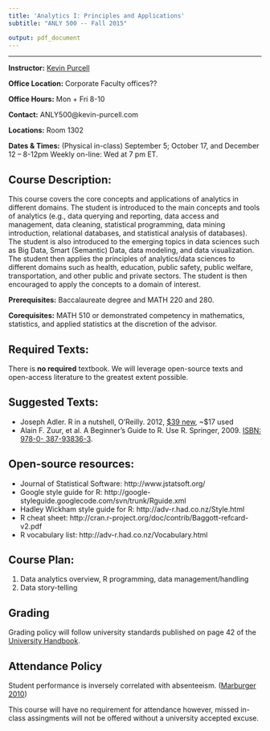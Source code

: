 ```yaml
---
title: 'Analytics I: Principles and Applications'
subtitle: "ANLY 500 -- Fall 2015"

output: pdf_document
---
```


******
**Instructor:** [Kevin Purcell](http://kevin-purcell.com) 

**Office Location:** Corporate Faculty offices??

**Office Hours:**  Mon + Fri 8-10

**Contact:** ANLY500@kevin-purcell.com 

**Locations:** Room 1302

**Dates & Times:** (Physical in-class) September 5; October 17, and December 12 -- 8-12pm
Weekly on-line: Wed at 7 pm ET.

## Course Description:
This course covers the core concepts and applications of analytics in different domains. The student is introduced to the main concepts and tools of analytics (e.g., data querying and reporting, data access and management, data cleaning, statistical programming, data mining introduction, relational databases, and statistical analysis of databases). The student is also introduced to the emerging topics in data sciences such as Big Data, Smart (Semantic) Data, data modeling, and data visualization. The student then applies the principles of analytics/data sciences to different domains such as health, education, public safety, public welfare, transportation, and other public and private sectors. The student is then encouraged to apply the concepts to a domain of interest. 

**Prerequisites:** Baccalaureate degree and MATH 220 and 280.

**Corequisites:** MATH 510 or demonstrated competency in mathematics, statistics, and applied statistics at the discretion of the advisor.

## Required Texts: 
There is **no required** textbook.  We will leverage open-source texts and open-access literature to the greatest extent possible.

## Suggested Texts:
- Joseph Adler. R in a nutshell, O'Reilly. 2012, [$39 new](http://www.amazon.com/R-Nutshell-In-OReilly/dp/144931208X), ~$17 used
- Alain F. Zuur, et al. A Beginner’s Guide to R. Use R. Springer, 2009. [ISBN: 978-0-
387-93836-3](http://www.springer.com/us/book/9780387938363).

## Open-source resources:
- Journal of Statistical Software: http://www.jstatsoft.org/ 
- Google style guide for R: http://google-styleguide.googlecode.com/svn/trunk/Rguide.xml 
- Hadley Wickham style guide for R: http://adv-r.had.co.nz/Style.html
- R cheat sheet: http://cran.r-project.org/doc/contrib/Baggott-refcard-v2.pdf
- R vocabulary list: http://adv-r.had.co.nz/Vocabulary.html

## Course Plan:
1. Data analytics overview, R programming, data management/handling
2. Data story-telling


## Grading
Grading policy will follow university standards published on page 42 of the [University Handbook](http://harrisburgu.edu/lib/pdf/MSanalytics_program.pdf).

## Attendance Policy
Student performance is inversely correlated with absenteeism. ([Marburger 2010](http://www.tandfonline.com/doi/abs/10.3200/JECE.37.2.148-155#.Vem6qp3BzGd))

This course will have no requirement for attendance however, missed in-class assingments will not be offered without a university accepted excuse.










